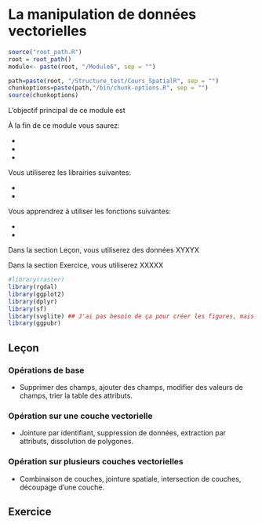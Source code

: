 # La manipulation de données vectorielles {#map_vec}


```r
source("root_path.R")
root = root_path()
module<- paste(root, "/Module6", sep = "")
```


```r
path=paste(root, "/Structure_test/Cours_SpatialR", sep = "")
chunkoptions=paste(path,"/bin/chunk-options.R", sep = "")
source(chunkoptions)
```
L'objectif principal de ce module est

À la fin de ce module vous saurez:

-
-
-

Vous utiliserez les librairies suivantes:

- 
-

Vous apprendrez à utiliser les fonctions suivantes:

- 
-

Dans la section Leçon, vous utiliserez des données XYXYX

Dans la section Exercice, vous utiliserez XXXXX

```r
#library(raster)
library(rgdal)
library(ggplot2)
library(dplyr)
library(sf)
library(svglite) ## J'ai pas besoin de ça pour créer les figures, mais pour les inclure dans le markdown, oui.
library(ggpubr)
```


## Leçon

### Opérations de base

-	Supprimer des champs, ajouter des champs, modifier des valeurs de champs, trier la table des attributs.

### Opération sur une couche vectorielle

-	Jointure par identifiant, suppression de données, extraction par attributs, dissolution de polygones.

### Opération sur plusieurs couches vectorielles

-	Combinaison de couches, jointure spatiale, intersection de couches, découpage d’une couche.


## Exercice


